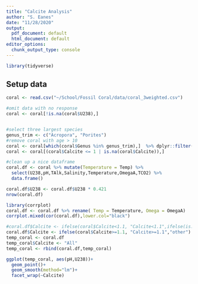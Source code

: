 ```yaml
---
title: "Calcite Analysis"
author: "S. Eanes"
date: "11/28/2020"
output:
  pdf_document: default
  html_document: default
editor_options:
  chunk_output_type: console
---
```


```r
library(tidyverse)
```

## Setup data

```r
coral <- read.csv("~/School/Fossil Coral/data/coral_3weighted.csv")

#omit data with no response
coral <- coral[!is.na(coral$U238),]


#select three largest species
genus_trim <- c("Acropora", "Porites")
#remove coral with age > 10
coral <- coral[which(coral$Genus %in% genus_trim),]  %>% dplyr::filter(Age < 10)
coral <- coral[(coral$Calcite <= 1 | is.na(coral$Calcite)),]

#clean up a nice dataframe
coral.df <- coral %>% mutate(Temperature = Temp) %>%
  select(U238,pH,TAlk,Salinity,Temperature,OmegaA,TCO2) %>%
  data.frame()

coral.df$U238 <- coral.df$U238 * 0.421
nrow(coral.df)

```

```r
library(corrplot)
coral.df <- coral.df %>% rename( Temp = Temperature, Omega = OmegaA)
corrplot.mixed(cor(coral.df),lower.col="black")

```

```r
#coral.df$Calcite <- ifelse(coral$Calcite<1.1, "Calcite<1.1",ifelse(is.na(coral$Calcite),"N/A","Calcite>=1.1"))
coral.df$Calcite <- ifelse(coral$Calcite>=1.1, "Calcite>=1.1","other")
temp_coral <- coral.df
temp_coral$Calcite <- "All"
temp_coral <- rbind(coral.df,temp_coral)

ggplot(temp_coral, aes(pH,U238))+
  geom_point()+
  geom_smooth(method="lm")+
  facet_wrap(~Calcite)
  
```

